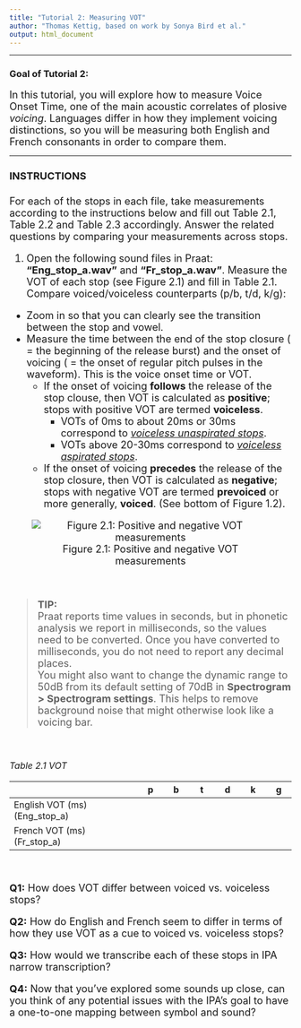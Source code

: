 ```yaml
---
title: "Tutorial 2: Measuring VOT"
author: "Thomas Kettig, based on work by Sonya Bird et al."
output: html_document
---
```

*** 

### __Goal of Tutorial 2:__
<font size= "4.5">
In this tutorial, you will explore how to measure Voice Onset Time, one of the main acoustic correlates of plosive _voicing_. Languages differ in how they implement voicing distinctions, so you will be measuring both English and French consonants in order to compare them. </font>

***
<font size= "4.0">

#### __INSTRUCTIONS__

For each of the stops in each file, take measurements according to the instructions below and fill out Table 2.1, Table 2.2 and Table 2.3 accordingly. Answer the related questions by comparing your measurements across stops.

1. Open the following sound files in Praat: __"Eng_stop_a.wav"__ and __"Fr_stop_a.wav"__. Measure the VOT of each stop (see Figure 2.1) and fill in Table 2.1. Compare voiced/voiceless counterparts (p/b, t/d, k/g):

  +	Zoom in so that you can clearly see the transition between the stop and vowel.  
  + Measure the time between the end of the stop closure ( = the beginning of the release burst) and the onset of voicing ( = the onset of regular pitch pulses in the waveform). This is the voice onset time or VOT.  
    + If the onset of voicing __follows__ the release of the stop clouse, then VOT is calculated as __positive__; stops with positive VOT are termed __voiceless__.
      + VOTs of 0ms to about 20ms or 30ms correspond to <u>_voiceless unaspirated stops_</u>.
      + VOTs above 20-30ms correspond to <u>_voiceless aspirated stops_</u>.
    + If the onset of voicing __precedes__ the release of the stop closure, then VOT is calculated as __negative__; stops with negative VOT are termed __prevoiced__ or more generally, __voiced__. (See bottom of Figure 1.2).
    
<center>
![Figure 2.1: Positive and negative VOT measurements](./Images/Figure2_VOT_measurements.png)
</center>

<br>

> __TIP:__  
Praat reports time values in seconds, but in phonetic analysis we report in milliseconds, so the values need to be converted. Once you have converted to milliseconds, you do not need to report any decimal places. <br> You might also want to change the dynamic range to 50dB from its default setting of 70dB in __Spectrogram > Spectrogram settings__. This helps to remove background noise that might otherwise look like a voicing bar.

<br>


<font size= "3.5"> _Table 2.1 VOT_ </font>

|                              |  p   |   b  |   t  |   d  |   k  |   g  |
|:-----------------------------|:----:|:----:|:----:|:----:|:----:|:----:|
|English VOT (ms) (Eng_stop_a) |      |      |      |      |      |      |
|French VOT (ms) (Fr_stop_a)   |      |      |      |      |      |      |

<br>

__Q1:__ How does VOT differ between voiced vs. voiceless stops? 

__Q2:__ How do English and French seem to differ in terms of how they use VOT as a cue to voiced vs. voiceless stops?

__Q3:__ How would we transcribe each of these stops in IPA narrow transcription?

__Q4:__ Now that you've explored some sounds up close, can you think of any potential issues with the IPA's goal to have a one-to-one mapping between symbol and sound?

<br>

